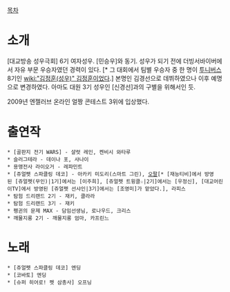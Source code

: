 [[목차]]
= 소개 =
[대교방송 성우극회] 6기 여자성우. [민승우]와 동기. 
성우가 되기 전에 더빙서바이버에서 자유 부문 우승자였던 경력이 있다. [* 그 대회에서 팀별 우승자 중 한 명이 [[투니버스]] 8기인 [[wiki:"김정훈(성우)" 김정훈]]이었다.]
본명인 김경선으로 데뷔하였으나 이후 예명으로 변경하였다. 아마도 대원 3기 성우인 [신경선]과의 구별을 위해서인 듯.

2009년 엔젤러브 온라인 얼짱 콘테스트 3위에 입상했다. 



= 출연작 =
 * [골판지 전기 WARS] - 샬럿 레인, 켄비시 와타루
 * 슬러그테라 - 데이나 포, 샤나이
 * 용맹전사 라이오거 - 레파민트
 * [쥬얼펫 스파클링 데코] - 아카키 미도리(스마트 그린), [[쥬얼펫#S-4|오팔]][* [재능티비]에서 방영된 [쥬얼펫(무인)|1기]에서는 [이주희], [쥬얼펫 트윙클☆|2기]에서는 [우정신], [대교어린이TV]에서 방영된 [쥬얼펫 선샤인|3기]에서는 [조영미]가 맡았다.], 라피스 
 * 탐험 드리랜드 2기 - 재키, 클라라
 * 탐험 드리랜드 3기 - 재키
 * 펭귄의 문제 MAX - 담임선생님, 로나우드, 크리스
 * 깨물지롱 2기 - 깨물지롱 엄마, 카프린느
= 노래 =
 * [쥬얼펫 스파클링 데코] 엔딩
 * [코바토] 엔딩
 * [슈퍼 히어로! 펫 삼총사] 오프닝

